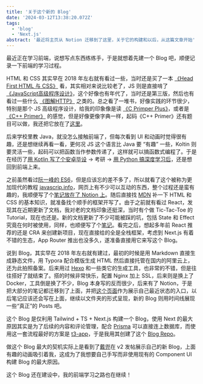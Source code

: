```yaml
---
title: '关于这个新的 Blog'
date: '2024-03-12T13:38:20.072Z'
tags:
  - 'blog'
  - 'Next.js'
abstract: '最近将主页从 Notion 迁移到了这里，关于它的构建和以后，从这篇文章开始'
---
```


最近正在学习前端，说想写点东西练练手，于是就想着先建一个 Blog 吧，顺便记录一下前端的学习过程。

HTML 和 CSS 其实早在 2018 年左右就有看过一些，当时还是买了一本 [《Head First HTML 与 CSS》](https://book.douban.com/subject/25752357/) 看，其实相对来说比较老了，JS 则是直接啃了 [《JavaScript高级程序设计》](https://book.douban.com/subject/10546125/)，这个好像也有年代了，当时还是第三版，然后也有看过一些什么 [《图解HTTP》](https://book.douban.com/subject/25863515/) 之类的。总之看了一堆书，好像实践的环节很少，特别是那个 JS 高级程序设计，给我的印象像是读 [《C Primper Plus》](https://book.douban.com/subject/26792521/)，或者是 [《C++ Primer》](https://book.douban.com/subject/25708312/) 的感觉，但是好像更像字典一样，起码《C++ Primer》还有题目可以做，我还把它放在了[这里](https://github.com/CottonCandyZ/Learning-Cpp-with-Cpp-Primer)。

后来学校里教 Java，就没怎么接触前端了，但每次看到 UI 和动画时觉得很有趣，还是想继续再看一看，更何况 JS 这个语言比 Java 要 “有趣” 一些，Koltin 则要灵活一些，起码可以把函数当作参数传递了，这样就可以搞函数式编程了。于是在经历了[用 Kotlin 写了个安卓毕设](https://github.com/CottonCandyZ/Android-based-emergency-app) → 考研 → [用 Python 搞深度学习后](https://github.com/CottonCandyZ/LFSA)，还是想回到前端上来。

之前虽然看过[阮一峰的 ES6](https://es6.ruanyifeng.com/)，但是应该忘的差不多了，所以就看了这个被称为更加现代的教程 [javascrip.info](https://javascript.info/)，网页上有不少可以互动的东西，整个过程还是蛮有趣的，我顺便写了个[笔记放在了 Notion 上](https://www.notion.so/cottoncandyz/JavaScript-info-cd75f905ddf242acab52664d1f33f7d4)。随后直接找 [MDN](https://developer.mozilla.org/) 补一下 HTML 和 CSS 的基本知识，就准备找个顺手的框架开写了。由于之前就有看过 React，发现其在近期更新了文档，我对老的文档印象还挺深，当时有个做 Tic-Tac-Toe 的 Tutorial，现在也还是。新的文档更新了不少可能被踩的坑，包括 State 和 Effect 究竟在何时被使用，同样，也顺便写了个[笔记](https://www.notion.so/cottoncandyz/6a1a103e5f6840f0a3b7b84b96185331)。看完之后，想起多年前 React 推荐的还是 CRA 来创建新项目，现在直接给的全是全栈框架，考虑到 Next.js 有着不错的生态，App Router 推出也没多久，遂准备直接用它来写这个 Blog。

说到 Blog，其实早在 2018 年左右就有建过，最初的时候是用 Markdown 直接生成静态文件，用 Typora 配合模版生成 HTML 然后直接托管在国内的阿里云上，还为此拍照备案。后来用过 [Hexo](https://hexo.io/) 和一些类它的生成工具，也非常的不错，但是往往搭好了就结束了。搭的时候非常快乐，配置 Nginx 加上 SSL，后来则是换上了 Docker，工具倒是换了不少，Blog 本身写的反而很少，后来有了 Notion，于是把大部分的笔记都迁移到了上面，并把[这个页面](https://cottoncandyz.notion.site)作为展示自己最近状态的入口，以后笔记应该还会写在上面，继续以文件夹的形式呈现，新的 Blog 则用时间线展现一些“真正”的 Posts 吧。

这个 Blog 是仅利用 Tailwind + TS + Next.js 构建一个 Blog，使用 Next 的最大原因其实是为了后续的内容和评论管理，配合 [Prisma](https://www.prisma.io/) 可以直接连上数据库，而使用这一套流程最好的方案是 [t3-app](https://create.t3.gg/)，于是我用其创建了这个 [Blog Repo](https://github.com/CottonCandyZ/blog-t3)。

做这个 Blog 最大的契机实际上是看到了[戴兜](https://im.daidr.me/)在 v2 发帖展示自己的新 Blog，上面有趣的动画吸引着我，这成为了我想要自己手写而非使用现有的 Component UI 构建 Blog 的最大原因。

这个 Blog 还在建设中，我的前端学习之路也在继续！